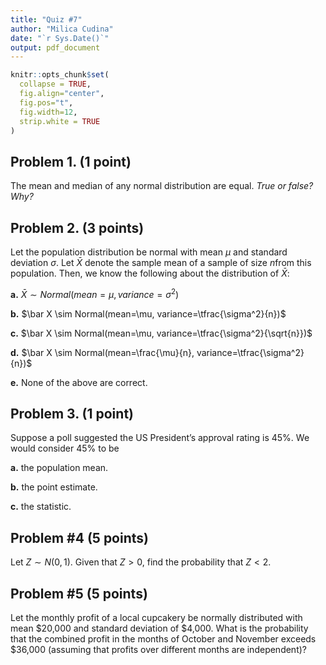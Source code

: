 ```yaml
---
title: "Quiz #7"
author: "Milica Cudina"
date: "`r Sys.Date()`"
output: pdf_document
---
```

<!-- The author of this template is Dr. Gordan Zitkovic.-->
<!-- The code chunk below contains some settings that will  -->
<!-- make your R code look better in the output pdf file.  -->
<!-- If you are curious about what each option below does, -->
<!-- go to https://yihui.org/knitr/options/ -->
<!-- If not, feel free to disregard everything ...  -->
```r
knitr::opts_chunk$set(
  collapse = TRUE,
  fig.align="center",
  fig.pos="t",
  fig.width=12,
  strip.white = TRUE
)
```
<!-- ... down to here. -->

## Problem 1. **(1 point)** 
The mean and median of any normal distribution are equal. *True or false? Why?*


## Problem 2. **(3 points)** 
Let the population distribution be normal with mean $\mu$ and standard deviation $\sigma$. Let $\bar X$ denote the sample mean of a sample of size $n$from this population. Then, we know the following about the distribution of $\bar X$:

**a.** $\bar X \sim Normal(mean=\mu, variance=\sigma^2)$

**b.** $\bar X \sim Normal(mean=\mu, variance=\tfrac{\sigma^2}{n})$

**c.** $\bar X \sim Normal(mean=\mu, variance=\tfrac{\sigma^2}{\sqrt{n}})$

**d.** $\bar X \sim Normal(mean=\frac{\mu}{n}, variance=\tfrac{\sigma^2}{n})$

**e.** None of the above are correct. 


## Problem 3. **(1 point)**
Suppose a poll suggested the US President’s approval rating is 45\%. We would consider 45\% to be \dots

**a.** the population mean.

**b.** the point estimate.

**c.** the statistic.


## Problem #4 ($5$ points) 
Let $Z \sim N(0,1).$ Given that $Z > 0$, find the probability that $Z < 2.$


## Problem #5 ($5$ points) 
Let the monthly profit of a local cupcakery be normally distributed with mean 
\$20,000 and standard deviation of \$4,000. What is the probability that the combined profit in the months of October and November exceeds \$36,000 (assuming that profits over different months are independent)?  


